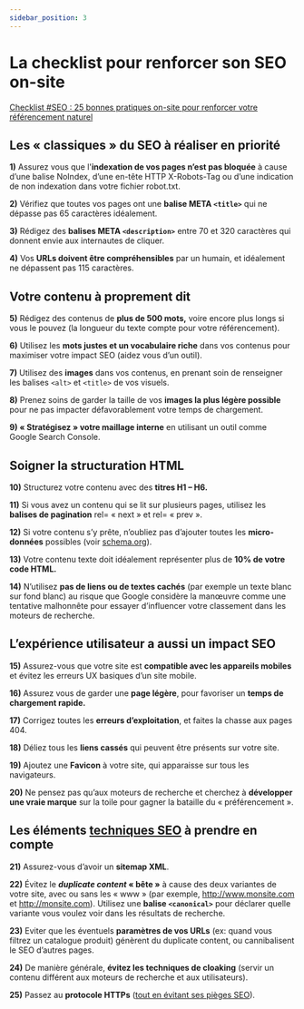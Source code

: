 ```yaml
---
sidebar_position: 3
---
```



# La checklist pour renforcer son SEO on-site

[Checklist #SEO : 25 bonnes pratiques on-site pour renforcer votre référencement naturel](https://www.matthieu-tranvan.fr/referencement-naturel/checklist-seo-25-bonnes-pratiques-on-site-pour-renforcer-votre-referencement-naturel.html)

## Les « classiques » du SEO à réaliser en priorité

**1)** Assurez vous que l'**indexation de vos pages n’est pas bloquée** à cause d’une balise NoIndex, d’une en-tête HTTP X-Robots-Tag
ou d’une indication de non indexation dans votre fichier robot.txt.

**2)** Vérifiez que toutes vos pages ont une **balise META `<title>`** qui ne dépasse pas 65 caractères idéalement.

**3)** Rédigez des **balises META `<description>`** entre 70 et 320 caractères qui donnent envie aux internautes de cliquer.

**4)** Vos **URLs doivent être compréhensibles** par un humain, et idéalement ne dépassent pas 115 caractères.

## Votre contenu à proprement dit

**5)** Rédigez des contenus de **plus de 500 mots,** voire encore plus longs si vous le pouvez (la longueur du texte compte pour
votre référencement).

**6)** Utilisez les **mots justes et un vocabulaire riche** dans vos contenus pour maximiser votre impact SEO (aidez vous d’un
outil).

**7)** Utilisez des **images** dans vos contenus, en prenant soin de renseigner les balises `<alt>` et `<title>` de vos visuels.

**8)** Prenez soins de garder la taille de vos **images la plus légère possible** pour ne pas impacter défavorablement votre temps
de chargement.

**9) « Stratégisez » votre maillage interne** en utilisant un outil comme Google Search Console.

## Soigner la structuration HTML

**10)** Structurez votre contenu avec des **titres H1 – H6.**

**11)** Si vous avez un contenu qui se lit sur plusieurs pages, utilisez les **balises de pagination** rel= « next » et
rel= « prev ».

**12)** Si votre contenu s’y prête, n’oubliez pas d’ajouter toutes les **micro-données** possibles (voir [schema.org](http://schema.org/)).

**13)** Votre contenu texte doit idéalement représenter plus de **10% de votre code HTML.**

**14)** N’utilisez **pas de liens ou de textes cachés** (par exemple un texte blanc sur fond blanc) au risque que Google considère
la manœuvre comme une tentative malhonnête pour essayer d’influencer votre classement dans les moteurs de recherche.

## L’expérience utilisateur a aussi un impact SEO

**15)** Assurez-vous que votre site est **compatible avec les appareils mobiles** et évitez les erreurs UX basiques d’un site
mobile.

**16)** Assurez vous de garder une **page légère**, pour favoriser un **temps de chargement rapide.**

**17)** Corrigez toutes les **erreurs d’exploitation**, et faites la chasse aux pages 404.

**18)** Déliez tous les **liens cassés** qui peuvent être présents sur votre site.

**19)** Ajoutez une **Favicon** à votre site, qui apparaisse sur tous les navigateurs.

**20)** Ne pensez pas qu’aux moteurs de recherche et cherchez à **développer une vraie marque** sur la toile pour gagner la
bataille du « préférencement ».

## Les éléments [techniques SEO](https://www.matthieu-tranvan.fr/referencement-naturel/referencement-naturel-facile.html) à prendre en compte

**21)** Assurez-vous d’avoir un **sitemap XML**.

**22)** Évitez le **_duplicate content_ « bête »** à cause des deux variantes de votre site, avec ou sans les « www » (par exemple,
http://www.monsite.com et http://monsite.com). Utilisez une **balise `<canonical>`** pour déclarer quelle variante vous voulez voir
dans les résultats de recherche.

**23)** Eviter que les éventuels **paramètres de vos URLs** (ex: quand vous filtrez un catalogue produit) génèrent du duplicate
content, ou cannibalisent le SEO d’autres pages.

**24)** De manière générale, **évitez les techniques de cloaking** (servir un contenu différent aux moteurs de recherche et aux
utilisateurs).

**25)** Passez au **protocole HTTPs** ([tout en évitant ses pièges SEO](https://www.journalducm.com/protocole-https/)).
